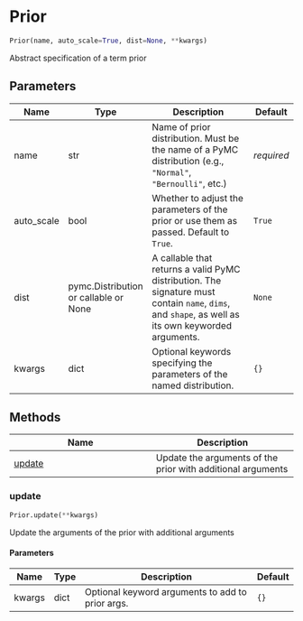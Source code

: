 # Prior { #bambi.Prior }

```python
Prior(name, auto_scale=True, dist=None, **kwargs)
```

Abstract specification of a term prior

## Parameters {.doc-section .doc-section-parameters}

| Name       | Type                                  | Description                                                                                                                                        | Default    |
|------------|---------------------------------------|----------------------------------------------------------------------------------------------------------------------------------------------------|------------|
| name       | str                                   | Name of prior distribution. Must be the name of a PyMC distribution (e.g., `"Normal"`, `"Bernoulli"`, etc.)                                        | _required_ |
| auto_scale | bool                                  | Whether to adjust the parameters of the prior or use them as passed. Default to `True`.                                                            | `True`     |
| dist       | pymc.Distribution or callable or None | A callable that returns a valid PyMC distribution. The signature must contain `name`, `dims`, and `shape`, as well as its own keyworded arguments. | `None`     |
| kwargs     | dict                                  | Optional keywords specifying the parameters of the named distribution.                                                                             | `{}`       |

## Methods

| Name | Description |
| --- | --- |
| [update](#bambi.Prior.update) | Update the arguments of the prior with additional arguments |

### update { #bambi.Prior.update }

```python
Prior.update(**kwargs)
```

Update the arguments of the prior with additional arguments

#### Parameters {.doc-section .doc-section-parameters}

| Name   | Type   | Description                                      | Default   |
|--------|--------|--------------------------------------------------|-----------|
| kwargs | dict   | Optional keyword arguments to add to prior args. | `{}`      |